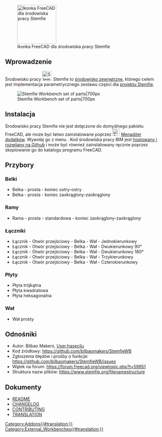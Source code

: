 <languages/>

[[Image:StemfieWorkbench.svg|thumb|128px|Ikonka FreeCAD dla środowiska pracy Stemfie]]

{{TOCright}}

<span id="Introduction"></span>
==Wprowadzenie==

Środowisko pracy [[Image:StemfieWorkbench.svg|32px]] Stemfie to [[External_workbenches/pl|środowisko zewnętrzne]], którego celem jest implementacja parametrycznego zestawu części dla [https://www.stemfie.org/ projektu Stemfie].

[[File:Stemfie_WB.jpg|Stemfie Workbench set of parts|700px]]

{{Caption|Przykład zestawu części środowiska Stemfie}}

<span id="Installation"></span>
==Instalacja==

Środowisko pracy Stemfie nie jest dołączone do domyślnego pakietu FreeCAD, ale może być łatwo zainstalowane poprzez [[Image:Std_AddonMgr.svg|24px]] [[Std_AddonMgr/pl|Menadżer dodatków]]. Wywołaj go z menu {{MenuCommand|Przybory → [[Std_AddonMgr/pl|Menadżer dodatków]]}}. Kod środowiska pracy BIM jest [https://github.com/yorikvanhavre/BIM_Workbench hostowany i rozwijany na Github] i może być również zainstalowany ręcznie poprzez skopiowanie go do katalogu {{FileName|MOD}} programu FreeCAD. 

<span id="Tools"></span>
==Przybory==

<span id="Beams"></span>
=== Belki ===

* Belka - prosta - koniec ostry-ostry
* Belka - prosta - koniec zaokrąglony-zaokrąglony

<span id="Braces"></span>
=== Ramy ===

* Rama - prosta - standardowa - koniec zaokrąglony-zaokrąglony

<span id="Connectors"></span>
=== Łączniki ===

* Łącznik - Otwór przejściowy - Belka - Wał - Jednokierunkowy
* Łącznik - Otwór przejściowy - Belka - Wał - Dwukierunkowy 90°
* Łącznik - Otwór przejściowy - Belka - Wał - Dwukierunkowy 180°
* Łącznik - Otwór przejściowy - Belka - Wał - Trzykierunkowy
* Łącznik - Otwór przejściowy - Belka - Wał - Czterokierunkowy

<span id="Plates"></span>
=== Płyty ===

* Płyta trójkątna
* Płyta kwadratowa
* Płyta heksagonalna

<span id="Shaft"></span>
=== Wał ===

* Wał prosty

<span id="References"></span>
==Odnośniki==

* Autor: Bilbao Makers, [[User:hasecilu]]
* Kod źródłowy: https://github.com/bilbaomakers/StemfieWB
* Zgłoszenia błędów i prośby o funkcje: https://github.com/bilbaomakers/StemfieWB/issues
* Wątek na forum: https://forum.freecad.org/viewtopic.php?t=59951
* Struktura nazw plików: https://www.stemfie.org/filenamestructure

<span id="Documents"></span>
==Dokumenty==

* [https://github.com/bilbaomakers/StemfieWB/blob/main/README.md README]
* [https://github.com/bilbaomakers/StemfieWB/blob/main/CHANGELOG.md CHANGELOG]
* [https://github.com/bilbaomakers/StemfieWB/blob/main/CONTRIBUTING.md CONTRIBUTING]
* [https://github.com/bilbaomakers/StemfieWB/blob/main/freecad/stemfie/resources/translations/README.md TRANSLATION]


[[Category:Addons{{#translation:}}]]
[[Category:External_Workbenches{{#translation:}}]]